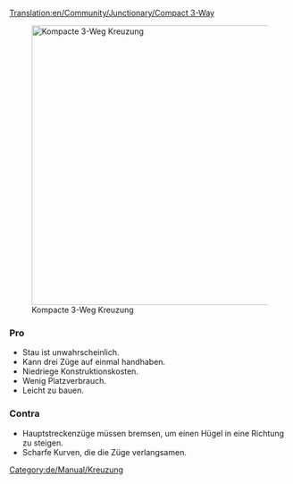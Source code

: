 [[Translation:en/Community/Junctionary/Compact 3-Way]]
{{de/Community/Junctionary/Kreuzungsmenü}}

[[File:en/Community/Junctionary/Compact 3 way.png|thumb|500px|none|Kompacte 3-Weg Kreuzung]]

===Pro===
*Stau ist unwahrscheinlich.
*Kann drei Züge auf einmal handhaben.
*Niedriege Konstruktionskosten.
*Wenig Platzverbrauch.
*Leicht zu bauen.

===Contra===
*Hauptstreckenzüge müssen bremsen, um einen Hügel in eine Richtung zu steigen.
*Scharfe Kurven, die die Züge verlangsamen.

[[Category:de/Manual/Kreuzung]]